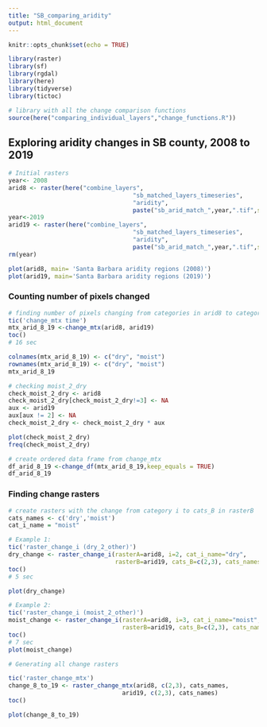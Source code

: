 ```yaml
---
title: "SB_comparing_aridity"
output: html_document
---
```


```r
knitr::opts_chunk$set(echo = TRUE)

library(raster)
library(sf)
library(rgdal)
library(here)
library(tidyverse)
library(tictoc)

# library with all the change comparison functions
source(here("comparing_individual_layers","change_functions.R"))
```


## Exploring aridity changes in SB county, 2008 to 2019


```r
# Initial rasters
year<- 2008
arid8 <- raster(here("combine_layers",
                                   "sb_matched_layers_timeseries",
                                   "aridity",
                                   paste("sb_arid_match_",year,".tif",sep="")))
year<-2019
arid19 <- raster(here("combine_layers",
                                   "sb_matched_layers_timeseries",
                                   "aridity",
                                   paste("sb_arid_match_",year,".tif",sep="")))
rm(year)

plot(arid8, main= 'Santa Barbara aridity regions (2008)')
plot(arid19, main='Santa Barbara aridity regions (2019)')
```


### Counting number of pixels changed

```r
# finding number of pixels changing from categories in arid8 to categories in arid19
tic('change_mtx time')
mtx_arid_8_19 <-change_mtx(arid8, arid19)
toc()
# 16 sec

colnames(mtx_arid_8_19) <- c("dry", "moist")
rownames(mtx_arid_8_19) <- c("dry", "moist")
mtx_arid_8_19
```


```r
# checking moist_2_dry
check_moist_2_dry <- arid8
check_moist_2_dry[check_moist_2_dry!=3] <- NA
aux <- arid19
aux[aux != 2] <- NA
check_moist_2_dry <- check_moist_2_dry * aux

plot(check_moist_2_dry)
freq(check_moist_2_dry)
```


```r
# create ordered data frame from change_mtx
df_arid_8_19 <-change_df(mtx_arid_8_19,keep_equals = TRUE)
df_arid_8_19
```

### Finding change rasters

```r
# create rasters with the change from category i to cats_B in rasterB
cats_names <- c('dry','moist')
cat_i_name = "moist"

# Example 1:
tic('raster_change_i (dry_2_other)')
dry_change <- raster_change_i(rasterA=arid8, i=2, cat_i_name="dry", 
                              rasterB=arid19, cats_B=c(2,3), cats_names =c('dry','moist') )
toc()
# 5 sec

plot(dry_change)
```

```r
# Example 2:
tic('raster_change_i (moist_2_other)')
moist_change <- raster_change_i(rasterA=arid8, i=3, cat_i_name="moist", 
                                rasterB=arid19, cats_B=c(2,3), cats_names =c('dry','moist') )
toc()
# 7 sec
plot(moist_change)
```



```r
# Generating all change rasters

tic('raster_change_mtx')
change_8_to_19 <- raster_change_mtx(arid8, c(2,3), cats_names,
                                arid19, c(2,3), cats_names)
toc()

plot(change_8_to_19)
```


